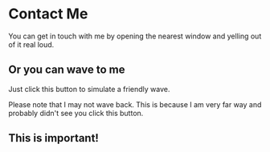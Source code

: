 
# Contact Me

You can get in touch with me by opening the nearest window and yelling out of it real loud.

## Or you can wave to me

Just click this button to simulate a friendly wave.

<Wave />

Please note that I may not wave back. This is because I am very far way and probably didn't see you click this button.

<div style={{background: 'red'}}>

  ## This is important!

</div>
